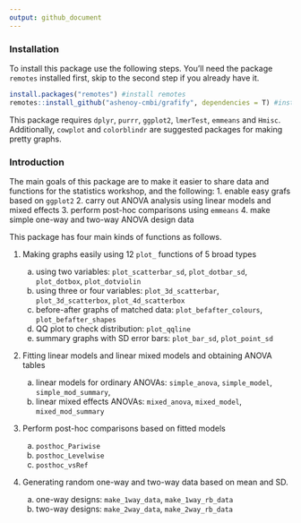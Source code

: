 ```yaml
---
output: github_document
---
```


### Installation

To install this package use the following steps. You'll need the package `remotes` installed first, skip to the second step if you already have it.

```r
install.packages("remotes") #install remotes
remotes::install_github("ashenoy-cmbi/grafify", dependencies = T) #install with dependencies
```

This package requires `dplyr`, `purrr`, `ggplot2`, `lmerTest`, `emmeans` and `Hmisc`. Additionally, `cowplot` and `colorblindr` are suggested packages for making pretty graphs.
 
### Introduction

The main goals of this package are to make it easier to share data and functions for the statistics workshop, and the following:
1. enable easy grafs based on `ggplot2`
2. carry out ANOVA analysis using linear models and mixed effects
3. perform post-hoc comparisons using `emmeans`
4. make simple one-way and two-way ANOVA design data



This package has four main kinds of functions as follows.

1. Making graphs easily using 12 `plot_` functions of 5 broad types

     a. using two variables: `plot_scatterbar_sd`, `plot_dotbar_sd`, `plot_dotbox`, `plot_dotviolin`
     b. using three or four variables: `plot_3d_scatterbar`, `plot_3d_scatterbox`, `plot_4d_scatterbox`
     c. before-after graphs of matched data: `plot_befafter_colours`, `plot_befafter_shapes`
     d. QQ plot to check distribution: `plot_qqline`
     e. summary graphs with SD  error bars: `plot_bar_sd`, `plot_point_sd`
  
2. Fitting linear models and linear mixed models and obtaining ANOVA tables

     a. linear models for ordinary ANOVAs: `simple_anova`, `simple_model`, `simple_mod_summary`, 
     b. linear mixed effects ANOVAs: `mixed_anova`, `mixed_model`, `mixed_mod_summary`
  
3. Perform post-hoc comparisons based on fitted models
  
     a. `posthoc_Pariwise`
     b. `posthoc_Levelwise`
     c. `posthoc_vsRef`
  
4. Generating random one-way and two-way data based on mean and SD.

     a. one-way designs: `make_1way_data`, `make_1way_rb_data`
     b. two-way designs: `make_2way_data`, `make_2way_rb_data`
